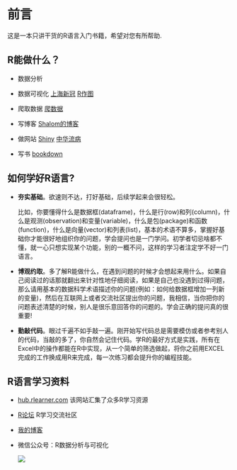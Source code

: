 # 前言 {.unnumbered}

这是一本只讲干货的R语言入门书籍，希望对您有所帮助.

## R能做什么？

-   数据分析

-   数据可视化 [上海新冠](https://rrr.is/covid) [R作图](https://chart.rlearner.com)

-   爬取数据 [爬数据](https://blog.rlearner.com/r/rvest-base.html)

-   写博客 [Shalom的博客](https://blog.rlearner.com)

-   做网站 [Shiny](https://shiny.posit.co/r/gallery/) [中华流病](https://learn-r.shinyapps.io/epi-china/)

-   写书 [bookdown](https://bookdown.org/)

## 如何学好R语言?

-   **夯实基础**。欲速则不达，打好基础，后续学起来会很轻松。

    比如，你要懂得什么是数据框(dataframe)，什么是行(row)和列(column)，什么是观测(observation)和变量(variable)，什么是包(package)和函数(function)，什么是向量(vector)和列表(list)，基本的术语不算多，掌握好基础你才能很好地组织你的问题，学会提问也是一门学问。初学者切忌啥都不懂，就一心只想实现某个功能，别的一概不问，这样的学习者注定学不好一门语言。

-   **博观约取**。多了解R能做什么，在遇到问题的时候才会想起来用什么。如果自己阅读过的话那就翻出来针对性地仔细阅读，如果是自己也没遇到过得问题，那么请用基本的数据科学术语描述你的问题(例如：如何给数据框增加一列新的变量)，然后在互联网上或者交流社区提出你的问题，我相信，当你把你的问题表述清楚的时候，别人是很乐意回答你的问题的。学会正确的提问真的很重要!

-   **勤敲代码**。眼过千遍不如手敲一遍。刚开始写代码总是需要模仿或者参考别人的代码，当敲的多了，你自然会记住代码。学R的最好方式是实践，所有在Excel中的操作都能在R中实现，从一个简单的筛选做起，将你之前用EXCEL完成的工作换成用R来完成，每一次练习都会提升你的编程技能。

## R语言学习资料

-   [hub.rlearner.com](https://hub.rlearner.com) 该网站汇集了众多R学习资源

-   [R论坛](https://rlearner.com) R学习交流社区

-   [我的博客](https://blog.rlearner.com/r-index.html)

-   微信公众号：R数据分析与可视化

    ![](images/gzh-green.png)
